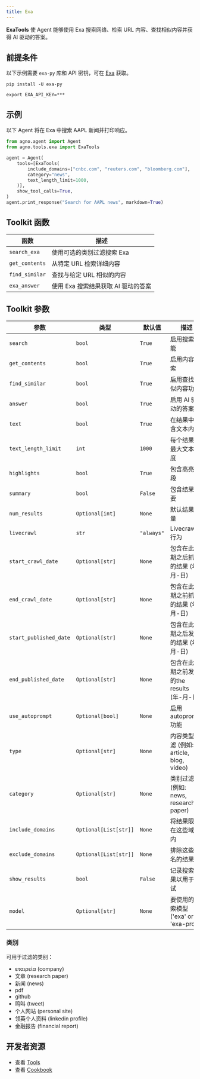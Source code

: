 ```yaml
---
title: Exa
---
```


**ExaTools** 使 Agent 能够使用 Exa 搜索网络、检索 URL 内容、查找相似内容并获得 AI 驱动的答案。

## 前提条件

以下示例需要 `exa-py` 库和 API 密钥，可在 [Exa](https://exa.ai) 获取。

```shell
pip install -U exa-py
```

```shell
export EXA_API_KEY=***
```

## 示例

以下 Agent 将在 Exa 中搜索 AAPL 新闻并打印响应。

```python cookbook/tools/exa_tools.py
from agno.agent import Agent
from agno.tools.exa import ExaTools

agent = Agent(
    tools=[ExaTools(
        include_domains=["cnbc.com", "reuters.com", "bloomberg.com"],
        category="news",
        text_length_limit=1000,
    )],
    show_tool_calls=True,
)
agent.print_response("Search for AAPL news", markdown=True)
```

## Toolkit 函数

| 函数         | 描述                                                       |
| ------------ | ---------------------------------------------------------- |
| `search_exa` | 使用可选的类别过滤搜索 Exa                             |
| `get_contents` | 从特定 URL 检索详细内容                                    |
| `find_similar` | 查找与给定 URL 相似的内容                                  |
| `exa_answer`   | 使用 Exa 搜索结果获取 AI 驱动的答案                            |

## Toolkit 参数

| 参数             | 类型                 | 默认值   | 描述                                                       |
| ---------------- | -------------------- | ------ | ---------------------------------------------------------- |
| `search`         | `bool`               | `True` | 启用搜索功能                                               |
| `get_contents`   | `bool`               | `True` | 启用内容检索                                               |
| `find_similar`   | `bool`               | `True` | 启用查找相似内容功能                                         |
| `answer`         | `bool`               | `True` | 启用 AI 驱动的答案                                         |
| `text`           | `bool`               | `True` | 在结果中包含文本内容                                       |
| `text_length_limit` | `int`                | `1000` | 每个结果的最大文本长度                                       |
| `highlights`     | `bool`               | `True` | 包含高亮片段                                               |
| `summary`        | `bool`               | `False`| 包含结果摘要                                               |
| `num_results`    | `Optional[int]`      | `None` | 默认结果数量                                               |
| `livecrawl`      | `str`                | `"always"` | Livecrawl 行为                                             |
| `start_crawl_date` | `Optional[str]`      | `None` | 包含在此日期之后抓取的结果 (年-月-日)                       |
| `end_crawl_date`   | `Optional[str]`      | `None` | 包含在此日期之前抓取的结果 (年-月-日)                       |
| `start_published_date` | `Optional[str]`      | `None` | 包含在此日期之后发布的结果 (年-月-日)                       |
| `end_published_date`   | `Optional[str]`      | `None` | 包含在此日期之前发布的the results (年-月-日)                   |
| `use_autoprompt` | `Optional[bool]`     | `None` | 启用 autoprompt 功能                                       |
| `type`           | `Optional[str]`      | `None` | 内容类型过滤 (例如: article, blog, video)                 |
| `category`       | `Optional[str]`      | `None` | 类别过滤 (例如: news, research paper)                       |
| `include_domains`| `Optional[List[str]]`| `None` | 将结果限制在这些域名内                                       |
| `exclude_domains`| `Optional[List[str]]`| `None` | 排除这些域名的结果                                         |
| `show_results`   | `bool`               | `False`| 记录搜索结果以用于调试                                       |
| `model`          | `Optional[str]`      | `None` | 要使用的搜索模型 ('exa' or 'exa-pro')                      |

### 类别

可用于过滤的类别：
-  εταιρεία (company)
- 文章 (research paper)
- 新闻 (news)
- pdf
- github
- 鸣叫 (tweet)
- 个人网站 (personal site)
- 领英个人资料 (linkedin profile)
- 金融报告 (financial report)

## 开发者资源

- 查看 [Tools](https://github.com/agno-agi/agno/blob/main/libs/agno/agno/tools/exa.py)
- 查看 [Cookbook](https://github.com/agno-agi/agno/blob/main/cookbook/tools/exa_tools.py)